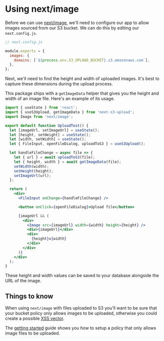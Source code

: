 # Using next/image

Before we can use [next/image](https://nextjs.org/docs/api-reference/next/image), we'll need to configure our app to allow images sourced from our S3 bucket. We can do this by editing our `next.config.js`.

```js
// next.config.js

module.exports = {
  images: {
    domains: [`${process.env.S3_UPLOAD_BUCKET}.s3.amazonaws.com`],
  },
};
```

Next, we'll need to find the height and width of uploaded images. It's best to capture these dimensions during the upload process.

This package ships with a `getImageData` helper that gives you the height and width of an image file. Here's an example of its usage.

```jsx
import { useState } from 'react';
import { useS3Upload, getImageData } from 'next-s3-upload';
import Image from 'next/image';

export default function UploadTest() {
  let [imageUrl, setImageUrl] = useState();
  let [height, setHeight] = useState();
  let [width, setWidth] = useState();
  let { FileInput, openFileDialog, uploadToS3 } = useS3Upload();

  let handleFileChange = async file => {
    let { url } = await uploadToS3(file);
    let { height, width } = await getImageData(file);
    setWidth(width);
    setHeight(height);
    setImageUrl(url);
  };

  return (
    <div>
      <FileInput onChange={handleFileChange} />

      <button onClick={openFileDialog}>Upload file</button>

      {imageUrl && (
        <div>
          <Image src={imageUrl} width={width} height={height} />
          <div>{imageUrl}</div>
          <div>
            {height}x{width}
          </div>
        </div>
      )}
    </div>
  );
}
```

These height and width values can be saved to your database alongside the URL of the image.

## Things to know

When using `next/image` with files uploaded to S3 you'll want to be sure that your bucket policy only allows images to be uploaded, otherwise you could create a possible [XSS vector](https://github.com/ryanto/next-s3-upload/issues/19).

The [getting started](/setup#IAM%20User) guide shows you how to setup a policy that only allows image files to be uploaded.
